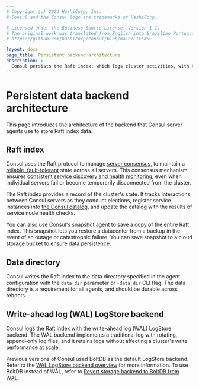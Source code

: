 ```yaml
---
# Copyright (c) 2024 HashiCorp, Inc.
# Consul and the Consul logo are trademarks of HashiCorp.

# Licensed under the Business Source License, Version 1.1.
# The original work was translated from English into Brazilian Portuguese.
# https://github.com/hashicorp/consul/blob/main/LICENSE

layout: docs
page_title: Persistent backend architecture
description: >-
  Consul persists the Raft index, which logs cluster activities, with the Write-ahead log (WAL) LogStore backend. Consul saves the Raft index in the server's data directory.
---
```


# Persistent data backend architecture

This page introduces the architecture of the backend that Consul server agents use to store Raft index data.

## Raft index

Consul uses the Raft protocol to manage [server consensus](/consul/docs/concept/consensus), to maintain a [reliable, fault-tolerant](/consul/docs/concept/reliability) state across all servers. This consensus mechanism ensures [consistent service discovery and health monitoring](/consul/docs/concept/consistency), even when individual servers fail or become temporarily disconnected from the cluster.

The Raft index provides a record of the cluster's state. It tracks interactions between Consul servers as they conduct elections, register service instances into [the Consul catalog](/consul/docs/concept/catalog), and update the catalog with the results of service node health checks.

You can also use Consul's [snapshot agent](/consul/commands/snapshot/agent) to save a copy of the entire Raft index. This snapshot lets you restore a datacenter from a backup in the event of an outage or catastrophic failure. You can save snapshot to a cloud storage bucket to ensure data persistence.

## Data directory

Consul writes the Raft index to the data directory specified in the agent configuration with the `data_dir` parameter or `-data_dir` CLI flag. The data directory is a requirement for all agents, and should be durable across reboots.

## Write-ahead log (WAL) LogStore backend

Consul logs the Raft index with the write-ahead log (WAL) LogStore backend. The WAL backend implements a traditional log with rotating, append-only log files, and it retains logs without affecting a cluster's write performance at scale.

Previous versions of Consul used BoltDB as the default LogStore backend. Refer
to the [WAL LogStore backend overview](/consul/docs/deploy/server/wal) for more
information. To use BoltDB instead of WAL, refer to [Revert storage backend to
BoltDB from WAL](/consul/docs/deploy/server/wal/revert-boltdb).
